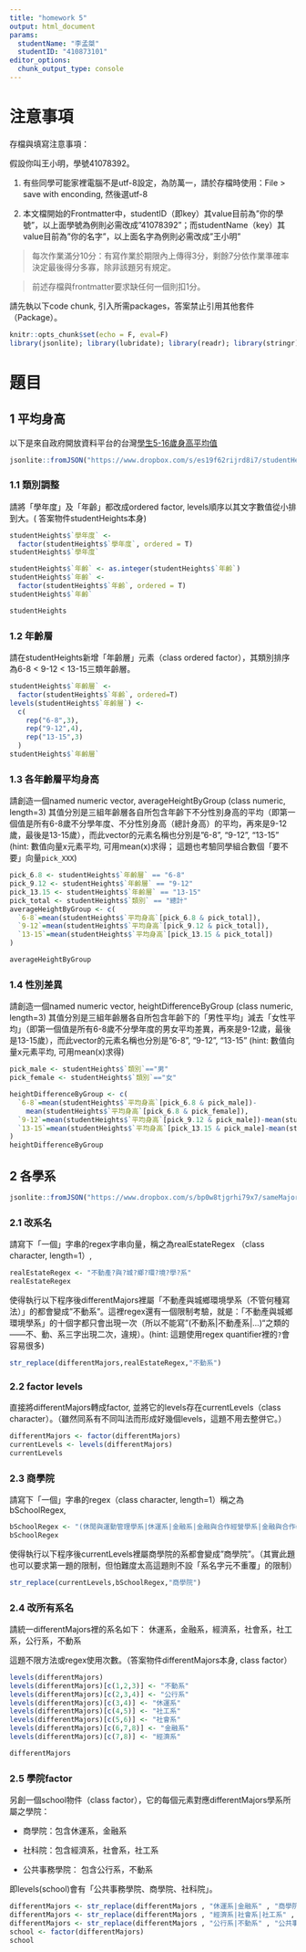 ```yaml
---
title: "homework 5"
output: html_document
params:
  studentName: "李孟桀"
  studentID: "410873101"
editor_options: 
  chunk_output_type: console
---
```


# 注意事項

存檔與填寫注意事項：

假設你叫王小明，學號41078392。

  1. 有些同學可能家裡電腦不是utf-8設定，為防萬一，請於存檔時使用：File > save with enconding, 然後選utf-8

  2. 本文檔開始的Frontmatter中，studentID（即key）其value目前為"你的學號"，以上面學號為例則必需改成"41078392"；而studentName（key）其value目前為"你的名字"，以上面名字為例則必需改成"王小明"
  
> 每次作業滿分10分：有寫作業於期限內上傳得3分，剩餘7分依作業準確率決定最後得分多寡，除非該題另有規定。

> 前述存檔與frontmatter要求缺任何一個則扣1分。

請先執以下code chunk, 引入所需packages，答案禁止引用其他套件（Package）。
```r
knitr::opts_chunk$set(echo = F, eval=F)
library(jsonlite); library(lubridate); library(readr); library(stringr); 
```

# 題目

## 1 平均身高  
以下是來自政府開放資料平台的台灣[學生5-16歲身高平均值](https://data.gov.tw/dataset/6283)
```r
jsonlite::fromJSON("https://www.dropbox.com/s/es19f62rijrd8i7/studentHeight.json?dl=1") -> studentHeights
```

### 1.1  類別調整
請將「學年度」及「年齡」都改成ordered factor, levels順序以其文字數值從小排到大。( 答案物件studentHeights本身)

```r
studentHeights$`學年度` <- 
  factor(studentHeights$`學年度`, ordered = T)
studentHeights$`學年度`

studentHeights$`年齡` <- as.integer(studentHeights$`年齡`)
studentHeights$`年齡` <- 
  factor(studentHeights$`年齡`, ordered = T)
studentHeights$`年齡`

studentHeights
```

### 1.2 年齡層
請在studentHeights新增「年齡層」元素（class ordered factor），其類別排序為6-8 < 9-12 < 13-15三類年齡層。
```r
studentHeights$`年齡層` <- 
  factor(studentHeights$`年齡`, ordered=T)
levels(studentHeights$`年齡層`) <-
  c(
    rep("6-8",3),
    rep("9-12",4),
    rep("13-15",3)
  )
studentHeights$`年齡層`
```

### 1.3 各年齡層平均身高
請創造一個named numeric vector, averageHeightByGroup (class numeric, length=3) 其值分別是三組年齡層各自所包含年齡下不分性別身高的平均（即第一個值是所有6-8歲不分學年度、不分性別身高（總計身高）的平均，再來是9-12歲，最後是13-15歲），而此vector的元素名稱也分別是"6-8", "9-12", "13-15" (hint: 數值向量x元素平均, 可用mean(x)求得； 這題也考驗同學組合數個「要不要」向量`pick_XXX`)

```r
pick_6.8 <- studentHeights$`年齡層` == "6-8"
pick_9.12 <- studentHeights$`年齡層` == "9-12"
pick_13.15 <- studentHeights$`年齡層` == "13-15"
pick_total <- studentHeights$`類別` == "總計" 
averageHeightByGroup <- c(
  `6-8`=mean(studentHeights$`平均身高`[pick_6.8 & pick_total]),
  `9-12`=mean(studentHeights$`平均身高`[pick_9.12 & pick_total]),
  `13-15`=mean(studentHeights$`平均身高`[pick_13.15 & pick_total])
)

averageHeightByGroup
```

### 1.4 性別差異
請創造一個named numeric vector, heightDifferenceByGroup (class numeric, length=3) 其值分別是三組年齡層各自所包含年齡下的「男性平均」減去「女性平均」（即第一個值是所有6-8歲不分學年度的男女平均差異，再來是9-12歲，最後是13-15歲），而此vector的元素名稱也分別是"6-8", "9-12", "13-15" (hint: 數值向量x元素平均, 可用mean(x)求得)

```r
pick_male <- studentHeights$`類別`=="男"
pick_female <- studentHeights$`類別`=="女"

heightDifferenceByGroup <- c(
  `6-8`=mean(studentHeights$`平均身高`[pick_6.8 & pick_male])-
    mean(studentHeights$`平均身高`[pick_6.8 & pick_female]),
  `9-12`=mean(studentHeights$`平均身高`[pick_9.12 & pick_male])-mean(studentHeights$`平均身高`[pick_9.12 & pick_female]),
  `13-15`=mean(studentHeights$`平均身高`[pick_13.15 & pick_male]-mean(studentHeights$`平均身高`[pick_13.15 & pick_female]))
)
heightDifferenceByGroup
```


## 2 各學系

```r
jsonlite::fromJSON("https://www.dropbox.com/s/bp0w8tjgrhi79x7/sameMajorDifferentWritings.json?dl=1") -> differentMajors
```

### 2.1 改系名
請寫下「一個」字串的regex字串向量，稱之為realEstateRegex （class character, length=1）,

```r
realEstateRegex <- "不動產?與?城?鄉?環?境?學?系"
realEstateRegex
```

使得執行以下程序後differentMajors裡屬「不動產與城鄉環境學系（不管何種寫法）」的都會變成"不動系"。這裡regex還有一個限制考驗，就是：「不動產與城鄉環境學系」的十個字都只會出現一次（所以不能寫"(不動系|不動產系|...)"之類的——不、動、系三字出現二次，違規）。(hint: 這題使用regex quantifier裡的`?`會容易很多)
```r
str_replace(differentMajors,realEstateRegex,"不動系")
```



### 2.2 factor levels
直接將differentMajors轉成factor, 並將它的levels存在currentLevels（class character）。（雖然同系有不同叫法而形成好幾個levels，這題不用去整併它。）
```r
differentMajors <- factor(differentMajors)
currentLevels <- levels(differentMajors)
currentLevels
```


### 2.3 商學院
請寫下「一個」字串的regex（class character, length=1）稱之為bSchoolRegex,

```r
bSchoolRegex <- "(休閒與運動管理學系|休運系|金融系|金融與合作經營學系|金融與合作學系)"
bSchoolRegex
```

使得執行以下程序後currentLevels裡屬商學院的系都會變成"商學院"。（其實此題也可以要求第一題的限制，但怕難度太高這題則不設「系名字元不重覆」的限制）
```r
str_replace(currentLevels,bSchoolRegex,"商學院")
```



### 2.4 改所有系名
請統一differentMajors裡的系名如下：
  休運系，金融系，經濟系，社會系，社工系，公行系，不動系
  
這題不限方法或regex使用次數。（答案物件differentMajors本身, class factor）
```r
levels(differentMajors)
levels(differentMajors)[c(1,2,3)] <- "不動系"
levels(differentMajors)[c(2,3,4)] <- "公行系"
levels(differentMajors)[c(3,4)] <- "休運系"
levels(differentMajors)[c(4,5)] <- "社工系"
levels(differentMajors)[c(5,6)] <- "社會系"
levels(differentMajors)[c(6,7,8)] <- "金融系"
levels(differentMajors)[c(7,8)] <- "經濟系"

differentMajors
```


### 2.5 學院factor
另創一個school物件（class factor），它的每個元素對應differentMajors學系所屬之學院：

  * 商學院：包含休運系，金融系
  
  * 社科院：包含經濟系，社會系，社工系
  
  * 公共事務學院： 包含公行系，不動系

即levels(school)會有「公共事務學院、商學院、社科院」。

```r
differentMajors <- str_replace(differentMajors , "休運系|金融系" , "商學院")
differentMajors <- str_replace(differentMajors , "經濟系|社會系|社工系" , "社科院 ")
differentMajors <- str_replace(differentMajors , "公行系|不動系" , "公共事務學院")
school <- factor(differentMajors)
school
```


